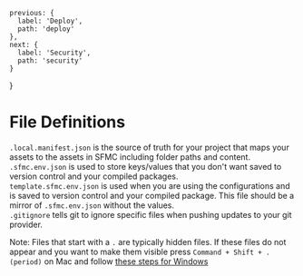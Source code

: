 
    previous: {
      label: 'Deploy',
      path: 'deploy'
    },
    next: {
      label: 'Security',
      path: 'security'
    }
  }

# File Definitions

`.local.manifest.json` is the source of truth for your project that maps your assets to the assets in SFMC including folder paths and content.
<br />
`.sfmc.env.json` is used to store keys/values that you don't want saved to version control and your compiled packages.
<br />
`template.sfmc.env.json` is used when you are using the configurations and is saved to version control and your compiled package. This file should be a mirror of `.sfmc.env.json` without the values.
<br />
`.gitignore` tells git to ignore specific files when pushing updates to your git provider.
<br />

Note: Files that start with a `.` are typically hidden files. If these files do not appear and you want to make them visible press `Command + Shift + . (period)` on Mac and follow [these steps for Windows](https://support.microsoft.com/en-us/windows/show-hidden-files-0320fe58-0117-fd59-6851-9b7f9840fdb2)
